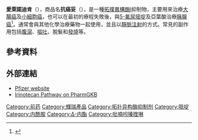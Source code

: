 {{noteTA
|1=zh-cn:伊立替康; zh-tw:愛萊諾迪肯;
|2=zh-cn:开普拓; zh-tw:抗癌妥;
|3=zh-cn:结直肠癌; zh-tw:大腸癌;
}}
{{medical}}
{{Drugbox|
|IUPAC_name = (''S'')-4,11-diethyl-3,4,12,14-tetrahydro-4-hydroxy-<br />3,14-dioxo1''H''-pyrano[3’,4’:6,7]-indolizino[1,2-b]quinolin-<br />9-yl-[1,4’bipiperidine]-1’-carboxylate
| image = irinotecan.svg
| width = 240px
| CAS_number_Ref = {{cascite|changed|??}}
| CAS_number=100286-90-6
| ATC_prefix=L01
| ATC_suffix=XX19
| PubChem=3750
| DrugBank=APRD00579
| IUPHAR_ligand = 6823
| CAS_number2_Ref = {{cascite|changed|CAS}}
| CAS_number2 =  97682-44-5
| PubChem2 = 60838
| DrugBank2_Ref = {{drugbankcite|correct|drugbank}}
| DrugBank2 = DB00762
| ChEBI_Ref = {{ebicite|changed|EBI}} 
| ChEBI = 80630
| ChemSpiderID_Ref = {{chemspidercite|correct|chemspider}}
| ChemSpiderID = 54825
| UNII_Ref = {{fdacite|correct|FDA}}
| UNII = 7673326042
| KEGG_Ref = {{keggcite|correct|kegg}}
| KEGG = D08086
| ChEMBL_Ref = {{ebicite|correct|EBI}}
| ChEMBL = 481
| C = 33 |H = 38 |N = 4 |O = 6
| molecular_weight = 586.678 [[克|g]]/[[莫耳|莫耳]]<br />677.185 g/mol ([[hydrochloride|hydrochloride]])
| bioavailability= NA
| metabolism = [[Liver|Hepatic]] [[glucuronidation|glucuronidation]]
| elimination_half-life= 6 to 12 [[hour|hour]]s
| excretion =  Biliary and [[Kidney|renal]]
| pregnancy_category = D <small>([[Australia|Au]], [[United_States|U.S.]])</small>
| legal_status = [[Prescription_drug|POM]] <small>([[United_Kingdom|UK]])</small>, ℞-only <small>(U.S.)</small>
| routes_of_administration= [[靜脈注射|靜脈注射]]
}}
{{各地中文名|cn=伊立替康|tw=愛萊諾迪肯}}
'''愛萊諾迪肯'''（{{lang|en|Irinotecan}}），商品名'''抗癌妥'''（{{lang|en|Campto}}），是一種[[拓撲異構酶|拓撲異構酶]]I抑制物，主要用來治療[[大腸癌|大腸癌]]及[[小細胞癌|小細胞癌]]，也可以在最初的療程失敗後，與[[5-氟尿嘧啶|5-氟尿嘧啶]]及亞葉酸治療[[胰腺癌|胰腺癌]]<ref>{{cite web|title=Onivyde (irinotecan liposome injection), for intravenous use Initial U.S. Approval: 1996|url=https://www.accessdata.fda.gov/drugsatfda_docs/label/2015/207793lbl.pdf|website=FDA|accessdate=13 February 2018|date=2015|archive-date=2019-10-13|archive-url=https://web.archive.org/web/20191013125335/https://www.accessdata.fda.gov/drugsatfda_docs/label/2015/207793lbl.pdf|dead-url=no}}</ref>。通常會與其他化學治療藥物一起使用，並且以[[靜脈注射|靜脈注射]]的方式。常見的副作用包括[[腹瀉|腹瀉]]、[[嘔吐|嘔吐]]、脫髮和[[發燒|發燒]]等。

==參考資料==
{{reflist}}

==外部連結==
* [http://camptosar.com/products/camptosar.aspx Pfizer website] {{Wayback|url=http://camptosar.com/products/camptosar.aspx |date=20070929033031 }}
* [http://www.pharmgkb.org/do/serve?objId=PA2001&objCls=Pathway Irinotecan Pathway on PharmGKB] {{Wayback|url=http://www.pharmgkb.org/do/serve?objId=PA2001&objCls=Pathway |date=20070827102153 }}

{{化疗药物}}

[[Category:前药|Category:前药]]
[[Category:輝瑞產品|Category:輝瑞產品]]
[[Category:拓扑异构酶抑制剂|Category:拓扑异构酶抑制剂]]
[[Category:哌啶|Category:哌啶]]
[[Category:内酰胺|Category:内酰胺]]
[[Category:Δ-内酯|Category:Δ-内酯]]
[[Category:吡喃吲嗪喹啉|Category:吡喃吲嗪喹啉]]